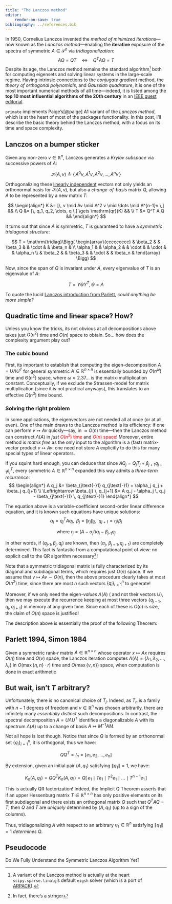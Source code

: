 ```yaml
---
title: "The Lanczos method"
editor: 
    rendor-on-save: true
bibliography: ../references.bib
---
```


In 1950, Cornelius Lanczos invented the *method of minimized iterations*---now known as the *Lanczos method*---enabling the **iterative** exposure of the spectra of symmetric $A \in \mathcal{S}^n$ via *tridiagonalization*:
$$  AQ = Q T \quad \Leftrightarrow \quad Q^T A Q = T $$
Despite its age, the Lanczos method remains the standard algorithm[^1] both for computing eigensets and solving linear systems in the large-scale regime. Having intrinsic connections to the _conjugate gradient_ method, the _theory of orthogonal polynomials_, and _Gaussian quadrature_, it is one of the most important numerical methods of all time---indeed, it is listed among the **top 10 most influential algorithms of the 20th century** in an [IEEE guest editorial](https://www.computer.org/csdl/magazine/cs/2000/01/c1022/13rRUxBJhBm).

`primate` implements Paige's[@paige] A1 variant of the _Lanczos method_, which is at the heart of most of the packages functionality. In this post, I'll describe the basic theory behind the Lanczos method, with a focus on its time and space complexity. 
<!-- In general, the Lanczos method is intrinsically connected to other mathematical constructions, e.g. orthogonal polynomials, gaussian quadrature, conjugate gradient---none of these will be discussed for now.  -->

## Lanczos on a bumper sticker

Given any non-zero $v \in \mathbb{R}^n$, Lanczos generates a _Krylov subspace_ via successive powers of $A$:

$$
\mathcal{K}(A, v) \triangleq \{ \, A^{0} v, A^{1}v, A^{2}v, \dots, A^{n}v \, \}
$$

Orthogonalizing these [linearly independent](https://en.wikipedia.org/wiki/Linear_independence) vectors not only yields an orthonormal basis for $\mathcal{K}(A, v)$, but also a _change-of-basis_ matrix $Q$, allowing $A$ to be represented by a new matrix $T$:

$$ 
\begin{align*}
K &= [\, v \mid Av \mid A^2 v \mid \dots \mid A^{n-1}v \,] && \\
Q &= [\, q_1, q_2, \dots, q \,] \gets \mathrm{qr}(K) &&  \\
T &= Q^T A Q &&
\end{align*}
$$

It turns out that since $A$ is symmetric, $T$ is guaranteed to have a _symmetric tridiagonal structure_:

$$
T = \mathrm{tridiag}\Bigg(
\begin{array}{ccccccccc} 
& \beta_2 & & \beta_3 & & \cdot & & \beta_n & \\
\alpha_1 & & \alpha_2 & & \cdot & & \cdot & & \alpha_n \\
& \beta_2 & & \beta_3 & & \cdot & & \beta_n &
\end{array}
\Bigg)
$$

<!-- That's pretty fortunate, because computing the eigen-sets of _any_ tridiagonal matrix $T$ takes just $O(n^2)$ time[^2]! -->
Now, since the span of $Q$ is invariant under $A$, every eigenvalue of $T$ is an eigenvalue of $A$:

$$ T = Y \Theta Y^T, \Theta = \Lambda $$


To quote the lucid [Lanczos introduction from Parlett](https://apps.dtic.mil/sti/tr/pdf/ADA289614.pdf), _could anything be more simple?_

## Quadratic time and linear space? How?

Unless you know the tricks, its not obvious at all decompositions above takes just $O(n^2)$ time and $O(n)$ space to obtain. So... how does the complexity argument play out?

### The cubic bound 

First, its important to establish that computing the eigen-decomposition $A = U \Lambda U^T$ for general symmetric $A \in \mathbb{R}^{n \times n}$ is essentially bounded by $\Theta(n^\omega)$ time and $\Theta(n^2)$ space, where $\omega \approx 2.37\dots$ is the matrix-multiplication constant. Conceptually, if we exclude the Strassen-model for matrix multiplication (since it is not practical anyways), this translates to an effective $\Omega(n^3)$ time bound. 

### Solving the right problem

In some applications, the eigenvectors are not needed all at once (or at all, even). One of the main draws to the Lanczos method is its efficiency: if one can perform $v \mapsto Av$ quickly---say, in $\approx O(n)$ time---then the Lanczos method can construct $\Lambda(A)$ in _just_ [$O(n^2)$ time]{style="color: red;"} and [$O(n)$ space]{style="color: red;"}! 
Moreover, entire method is *matrix free* as the only input to the algorithm is a (fast) matrix-vector product $v \mapsto Av$: one need not store $A$ explicitly to do this for many special types of linear operators. 

If you squint hard enough, you can deduce that since $A Q_j = Q_j T_j + \beta_{j+1} q_{j+1} e_{j}^T$, every symmetric $A \in \mathbb{R}^{n \times n}$ expanded this way admits a *three-term recurrence*: 
$$ 
\begin{align*}
A q_j &= \beta_{j\text{-}1} q_{j\text{-}1} + \alpha_j q_j + \beta_j q_{j+1} \\
\Leftrightarrow \beta_{j} \, q_{j+1} &= A q_j - \alpha_j \, q_j - \beta_{j\text{-}1} \, q_{j\text{-}1}  
\end{align*}
$$

The equation above is a variable-coefficient second-order linear difference equation, and it is known such equations have unique solutions: 
$$
\alpha_j = q_j^T A q_j, \;\; \beta_j = \lVert r_j \rVert_2, \;\; q_{j+1} = r_j / \beta_j
$$

$$
\text{where  } r_j = (A - \alpha_j I)q_j - \beta_{j\text{-}1} q_j
$$

In other words, if ($q_{j\text{-}1}, \beta_j, q_j$) are known, then ($\alpha_j$, $\beta_{j+1}, q_{j+1}$) are completely determined. This fact is fantastic from a computational point of view: no explicit call to the QR algorithm necessary[^3]!

Note that a symmetric tridiagonal matrix is fully characterized by its diagonal and subdiagonal terms, which requires just $O(n)$ space. If we assume that $v \mapsto Av \sim O(n)$, then the above procedure clearly takes at most $O(n^2)$ time, since there are most $n$ such vectors $\{q_i\}_{i=1}^n$ to generate! 

Moreover, if we only need the eigen-_values_ $\Lambda(A)$ ( and not their vectors $U$), then we may execute the recurrence keeping at most three vectors $\{q_{j-1}, q_{j}, q_{j+1}\}$ in memory at any given time. Since each of these is $O(n)$ is size, the claim of $O(n)$ space is justified!

The description above is essentially the proof of the following Theorem:

::: {#thm-line}

## Parlett 1994, Simon 1984

Given a symmetric rank-$r$ matrix $A \in \mathbb{R}^{n \times n}$ whose operator $x \mapsto A x$ requires $O(\eta)$ time and $O(\nu)$ space, the Lanczos iteration computes $\Lambda(A) = \{ \lambda_1, \lambda_2, \dots, \lambda_r \}$ in $O(\max\{\eta, n\}\cdot r)$ time and $O(\max\{\nu, n\})$ space, when computation is done in exact arithmetic

:::

## But wait, isn't $T$ arbitrary? 

Unfortunately, there is no canonical choice of $T_j$. Indeed, as $T_n$ is a family with $n - 1$ degrees of freedom and $v \in \mathbb{R}^n$ was chosen arbitrarily, there are infinitely many _essentially distinct_ such decompositions. In contrast, the spectral decomposition $A = U \Lambda U^T$ identifies a diagonalizable $A$ with its spectrum $\Lambda(A)$ up to a change of basis $A \mapsto M^{-1} A M$.

Not all hope is lost though. Notice that since $Q$ is formed by an orthonormal set $\{ q_i \}_{i=1}^n$, it is orthogonal, thus we have: 

$$ Q Q^T = I_n = [e_1, e_2, \dots, e_n] $$

By extension, given an initial pair $(A, q_1)$ satisfying $\lVert q_1 \rVert = 1$, we have:

$$
K_n(A, q_1) = Q Q^T K_n(A, q_1) = Q[ \, e_1 \mid T e_1 \mid T^2 e_1 \mid \dots \mid T^{n-1} e_1 \, ]
$$

This is actually QR factorization! Indeed, the Implicit Q Theorem asserts that if an upper Hessenburg matrix $T \in \mathbb{R}^{n \times n}$ has only positive elements on its first subdiagonal and there exists an orthogonal matrix $Q$ such that $Q^T A Q = T$, then $Q$ and $T$ are _uniquely_ determined by $(A, q_1)$ (up to a sign of the columns). 

Thus, tridiagonalizing $A$ with respect to an arbitrary $q_1 \in \mathbb{R}^n$ satisfying $\lVert q_1\rVert = 1$ _determines_ $Q$. 

## Pseudocode 

<!-- Alright, enough of the  -->


<!-- 
## The Lanczos Iteration

The Lanczos method exposes the spectrum of $A$ by successively projecting onto *Krylov subspaces*. That is, given a symmetric $A \in \mathbb{R}^{n \times n}$ with eigenvalues $\lambda_1 \geq \lambda_2 > \dots \geq \lambda_r > 0$ and a vector $v \in \mathbb{R} \setminus \{0\}$, the order-$j$ Krylov subspaces / Krylov matrices of the pair $(A, v)$ are given by: 

$$
\mathcal{K}_j(A, v) := \mathrm{span}\{ v, Av, A^2 v, \dots, A^{j-1}v \}, \quad \quad K_j(A, v) = [ v \mid Av \mid A^2 v \mid \dots \mid A^{j-1}]
$$ 

Krylov subspaces arise naturally from using the minimal polynomial of $A$ to express $A^{-1}$ in terms of powers of $A$: if $A$ is nonsingular and its minimal polynomial has degree $m$, then $A^{-1}v \in K_m(A, v)$ and $K_m(A, v)$ is an invariant subspace.

The spectral theorem implies that since $A$ is symmetric, it is orthogonally diagonalizable: thus, $\Lambda(A)$ may be obtained by generating an orthonormal basis for $\mathcal{K}_n(A, v)$. To do this, the Lanczos method constructs successive QR factorizations of $K_j(A,v) = Q_j R_j$ for each $j = 1, 2, \dots, n$. Due to $A$'s symmetry and the orthogonality of $Q_j$, we have $q_k^T A q_l = q_l^T A^T q_k = 0$ for $k > l + 1$, implying $T_j = Q_j^T A Q_j$ has a tridiagonal structure: 

$$\begin{equation}
    T_j = \begin{bmatrix} 
    \alpha_1 & \beta_2 & & & \\
    \beta_2 & \alpha_2 & \beta_3 & & \\
     & \beta_3 & \alpha_3 & \ddots & \\
    & & \ddots & \ddots & \beta_{j} \\
    & & & \beta_{j} & \alpha_{j} 
    \end{bmatrix}, \; \beta_j > 0, \; j = 1, 2, \dots, n
\end{equation}
$$ 

Given an initial pair $(A, q_1)$ satisfying $\lVert q_1 \rVert = 1$, one can restrict and project $A$ to its $j$-th Krylov subspace $T_j$ via: $$
\begin{equation}
    A Q_j = Q_j T_j + \beta_{j+1} q_{j+1} e_{j}^T \quad\quad (\beta_j > 0)
\end{equation}
$$ where $Q_j = [\, q_1 \mid q_2 \mid \dots \mid q_j \,]$ is an orthonormal set of vectors mutually orthogonal to $q_{j+1}$. Equating the $j$-th columns on each side of the above and rearranging the terms yields the famed *three-term recurrence*: $$\begin{equation}
     \beta_{j} \, q_{j+1} = A q_j - \alpha_j \, q_j - \beta_{j\text{-}1} \, q_{j\text{-}1}  
\end{equation}
$$ where $\alpha_j = q_j^T A q_j$, $\beta_j = \lVert r_j \rVert_2$, $r_j = (A - \alpha_j I)q_j - \beta_{j\text{-}1} q_j$, and $q_{j+1} = r_j / \beta_j$. The equation above is a variable-coefficient second-order linear difference equation, and such equations have unique solutions: if ($q_{j\text{-}1}, \beta_j, q_j$) are known, then ($\alpha_j$, $\beta_{j+1}, q_{j+1}$) are completely determined. This sequential process which iteratively builds $T_j$ via this three-term recurrence is what is known as the *Lanczos iteration*.

## Uniqueness of $T$

Unfortunately, unlike the spectral decomposition $A = V \Lambda V^T$---which identifies a diagonalizable $A$ with its spectrum $\Lambda(A)$ up to a change of basis $A \mapsto M^{-1} A M$---there is no canonical choice of $T_j$ due to the arbitrary choice of $v$. However, there is a connection between the iterates $K_j(A,v)$ and the full tridiagonalization of $A$: if $Q^T A Q = T$ is tridiagonal and $Q= [\, q_1 \mid q_2 \mid \dots \mid q_n \,]$ is an $n \times n$ orthogonal matrix $Q Q^T = I_n = [e_1, e_2, \dots, e_n]$, then we have: $$
\begin{equation}
    K_n(A, q_1) = Q Q^T K_n(A, q_1) = Q[ \, e_1 \mid T e_1 \mid T^2 e_1 \mid \dots \mid T^{n-1} e_1 \, ]
\end{equation}
$$ *is* the QR factorization of $K_n(A, q_1)$. Thus, tridiagonalizing $A$ with respect to a unit-norm $q_1$ determines $Q$. Indeed, the Implicit Q Theorem asserts that if an upper Hessenburg matrix $T \in \mathbb{R}^{n \times n}$ has only positive elements on its first subdiagonal and there exists an orthogonal matrix $Q$ such that $Q^T A Q = T$, then $Q$ and $T$ are *uniquely* determined by $(A, q_1)$.
 -->

[^1]: A variant of the Lanczos method is actually at the heart `scipy.sparse.linalg`'s default `eigsh` solver (which is a port of [ARPACK](https://en.wikipedia.org/wiki/ARPACK)). 
[^2]: tridiag ref 
[^3]: In fact, there's a strnger 
[^4]: testing

Do We Fully Understand the Symmetric Lanczos Algorithm Yet?